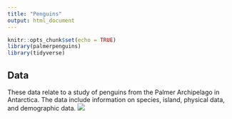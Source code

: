 ```yaml
---
title: "Penguins"
output: html_document
---
```


```r
knitr::opts_chunk$set(echo = TRUE)
library(palmerpenguins) 
library(tidyverse)
```
## Data
These data relate to a study of penguins from the Palmer Archipelago in Antarctica. The data include information on species, island, physical data, and demographic data. 
![](https://files.worldwildlife.org/wwfcmsprod/images/HERO_Penguins_Antarctica/story_full_width/9de57cats0_Medium_WW267491.jpg)



